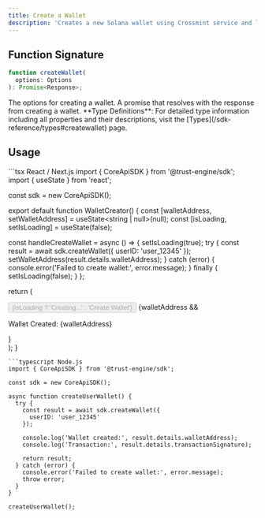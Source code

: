 ```yaml
---
title: Create a Wallet
description: 'Creates a new Solana wallet using Crossmint service and links it to a user ID for easy management.'
---
```


## Function Signature

```typescript
function createWallet(
  options: Options
): Promise<Response>;
```

<ResponseField name="options" type="[Options](/sdk-reference/types#createwallet-options)">
  The options for creating a wallet.
</ResponseField>

<ResponseField name="Promise" type="Promise<[Response](/sdk-reference/types#createwallet-response)>">
  A promise that resolves with the response from creating a wallet.
</ResponseField>

<Info>
**Type Definitions**: For detailed type information including all properties and their descriptions, visit the [Types](/sdk-reference/types#createwallet) page.
</Info>

## Usage

<CodeGroup>
```tsx React / Next.js
import { CoreApiSDK } from '@trust-engine/sdk';
import { useState } from 'react';

const sdk = new CoreApiSDK();

export default function WalletCreator() {
  const [walletAddress, setWalletAddress] = useState<string | null>(null);
  const [isLoading, setIsLoading] = useState(false);

  const handleCreateWallet = async () => {
    setIsLoading(true);
    try {
      const result = await sdk.createWallet({ userID: 'user_12345' });
      setWalletAddress(result.details.walletAddress);
    } catch (error) {
      console.error('Failed to create wallet:', error.message);
    } finally {
      setIsLoading(false);
    }
  };

  return (
    <div>
      <button onClick={handleCreateWallet} disabled={isLoading}>
        {isLoading ? 'Creating...' : 'Create Wallet'}
      </button>
      {walletAddress && <p>Wallet Created: {walletAddress}</p>}
    </div>
  );
}
```
```typescript Node.js
import { CoreApiSDK } from '@trust-engine/sdk';

const sdk = new CoreApiSDK();

async function createUserWallet() {
  try {
    const result = await sdk.createWallet({ 
      userID: 'user_12345' 
    });
    
    console.log('Wallet created:', result.details.walletAddress);
    console.log('Transaction:', result.details.transactionSignature);
    
    return result;
  } catch (error) {
    console.error('Failed to create wallet:', error.message);
    throw error;
  }
}

createUserWallet();
```
</CodeGroup>
